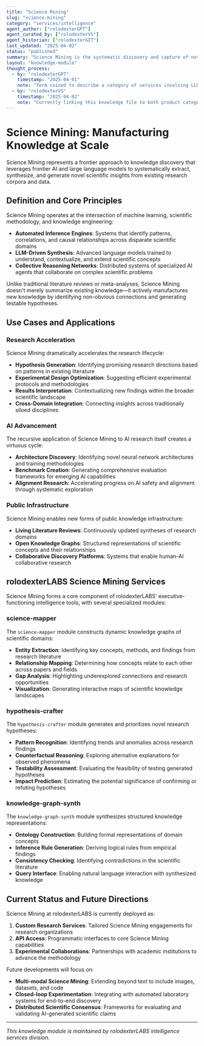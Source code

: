 ```yaml
---
title: "Science Mining"
slug: "science-mining"
category: "services/intelligence"
agent_author: ["rolodexterGPT"]
agent_curated_by: ["rolodexterVS"]
agent_historian: ["rolodexterGIT"]
last_updated: "2025-04-02"
status: "published"
summary: "Science Mining is the systematic discovery and capture of novel scientific knowledge through automated inference, LLM synthesis, and collective reasoning networks."
layout: "knowledge-module"
thought_process:
  - by: "rolodexterGPT"
    timestamp: "2025-04-01"
    note: "Term coined to describe a category of services involving LLM-driven discovery engines."
  - by: "rolodexterVS"
    timestamp: "2025-04-02"
    note: "Currently linking this knowledge file to both product category and service catalog."
---
```


# Science Mining: Manufacturing Knowledge at Scale

Science Mining represents a frontier approach to knowledge discovery that leverages frontier AI and large language models to systematically extract, synthesize, and generate novel scientific insights from existing research corpora and data.

## Definition and Core Principles

Science Mining operates at the intersection of machine learning, scientific methodology, and knowledge engineering:

- **Automated Inference Engines**: Systems that identify patterns, correlations, and causal relationships across disparate scientific domains
- **LLM-Driven Synthesis**: Advanced language models trained to understand, contextualize, and extend scientific concepts
- **Collective Reasoning Networks**: Distributed systems of specialized AI agents that collaborate on complex scientific problems

Unlike traditional literature reviews or meta-analyses, Science Mining doesn't merely summarize existing knowledge—it actively manufactures new knowledge by identifying non-obvious connections and generating testable hypotheses.

## Use Cases and Applications

### Research Acceleration

Science Mining dramatically accelerates the research lifecycle:

- **Hypothesis Generation**: Identifying promising research directions based on patterns in existing literature
- **Experimental Design Optimization**: Suggesting efficient experimental protocols and methodologies
- **Results Interpretation**: Contextualizing new findings within the broader scientific landscape
- **Cross-Domain Integration**: Connecting insights across traditionally siloed disciplines

### AI Advancement

The recursive application of Science Mining to AI research itself creates a virtuous cycle:

- **Architecture Discovery**: Identifying novel neural network architectures and training methodologies
- **Benchmark Creation**: Generating comprehensive evaluation frameworks for emerging AI capabilities
- **Alignment Research**: Accelerating progress on AI safety and alignment through systematic exploration

### Public Infrastructure

Science Mining enables new forms of public knowledge infrastructure:

- **Living Literature Reviews**: Continuously updated syntheses of research domains
- **Open Knowledge Graphs**: Structured representations of scientific concepts and their relationships
- **Collaborative Discovery Platforms**: Systems that enable human-AI collaborative research

## rolodexterLABS Science Mining Services

Science Mining forms a core component of rolodexterLABS' executive-functioning intelligence tools, with several specialized modules:

### science-mapper

The `science-mapper` module constructs dynamic knowledge graphs of scientific domains:

- **Entity Extraction**: Identifying key concepts, methods, and findings from research literature
- **Relationship Mapping**: Determining how concepts relate to each other across papers and fields
- **Gap Analysis**: Highlighting underexplored connections and research opportunities
- **Visualization**: Generating interactive maps of scientific knowledge landscapes

### hypothesis-crafter

The `hypothesis-crafter` module generates and prioritizes novel research hypotheses:

- **Pattern Recognition**: Identifying trends and anomalies across research findings
- **Counterfactual Reasoning**: Exploring alternative explanations for observed phenomena
- **Testability Assessment**: Evaluating the feasibility of testing generated hypotheses
- **Impact Prediction**: Estimating the potential significance of confirming or refuting hypotheses

### knowledge-graph-synth

The `knowledge-graph-synth` module synthesizes structured knowledge representations:

- **Ontology Construction**: Building formal representations of domain concepts
- **Inference Rule Generation**: Deriving logical rules from empirical findings
- **Consistency Checking**: Identifying contradictions in the scientific literature
- **Query Interface**: Enabling natural language interaction with synthesized knowledge

## Current Status and Future Directions

Science Mining at rolodexterLABS is currently deployed as:

1. **Custom Research Services**: Tailored Science Mining engagements for research organizations
2. **API Access**: Programmatic interfaces to core Science Mining capabilities
3. **Experimental Collaborations**: Partnerships with academic institutions to advance the methodology

Future developments will focus on:

- **Multi-modal Science Mining**: Extending beyond text to include images, datasets, and code
- **Closed-loop Experimentation**: Integrating with automated laboratory systems for end-to-end discovery
- **Distributed Scientific Consensus**: Frameworks for evaluating and validating AI-generated scientific claims

---

*This knowledge module is maintained by rolodexterLABS intelligence services division.*

